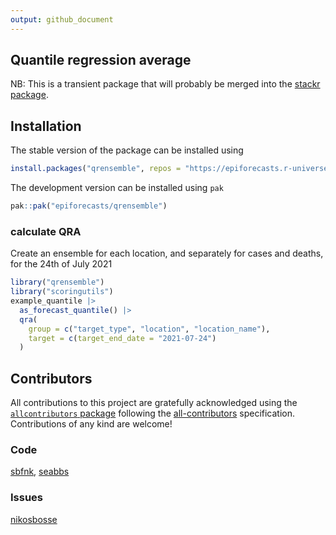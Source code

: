 ```yaml
---
output: github_document
---
```


## Quantile regression average

NB: This is a transient package that will probably be merged into the
[stackr package](https://github.com/nikosbosse/stackr). 

## Installation

The stable version of the package can be installed using
```r
install.packages("qrensemble", repos = "https://epiforecasts.r-universe.dev/")
```

The development version can be installed using `pak`
```r
pak::pak("epiforecasts/qrensemble")
```

### calculate QRA

Create an ensemble for each location, and separately for cases and deaths, for the 24th of July 2021
```r
library("qrensemble")
library("scoringutils")
example_quantile |>
  as_forecast_quantile() |>
  qra(
    group = c("target_type", "location", "location_name"),
    target = c(target_end_date = "2021-07-24")
  )
```

## Contributors


<!-- ALL-CONTRIBUTORS-LIST:START - Do not remove or modify this section -->
<!-- prettier-ignore-start -->
<!-- markdownlint-disable -->

All contributions to this project are gratefully acknowledged using the [`allcontributors` package](https://github.com/ropensci/allcontributors) following the [all-contributors](https://allcontributors.org) specification. Contributions of any kind are welcome!

### Code


<a href="https://github.com/epiforecasts/qrensemble/commits?author=sbfnk">sbfnk</a>, 
<a href="https://github.com/epiforecasts/qrensemble/commits?author=seabbs">seabbs</a>



### Issues


<a href="https://github.com/epiforecasts/qrensemble/issues?q=is%3Aissue+commenter%3Anikosbosse">nikosbosse</a>


<!-- markdownlint-enable -->
<!-- prettier-ignore-end -->
<!-- ALL-CONTRIBUTORS-LIST:END -->

